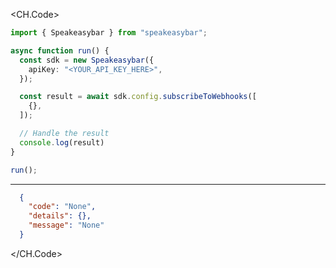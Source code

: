 
<CH.Code>
```typescript SubscribeToWebhooks.ts
import { Speakeasybar } from "speakeasybar";

async function run() {
  const sdk = new Speakeasybar({
    apiKey: "<YOUR_API_KEY_HERE>",
  });

  const result = await sdk.config.subscribeToWebhooks([
    {},
  ]);

  // Handle the result
  console.log(result)
}

run();
```
---

```json Example Response
  {
    "code": "None",
    "details": {},
    "message": "None"
  }
```
</CH.Code>
